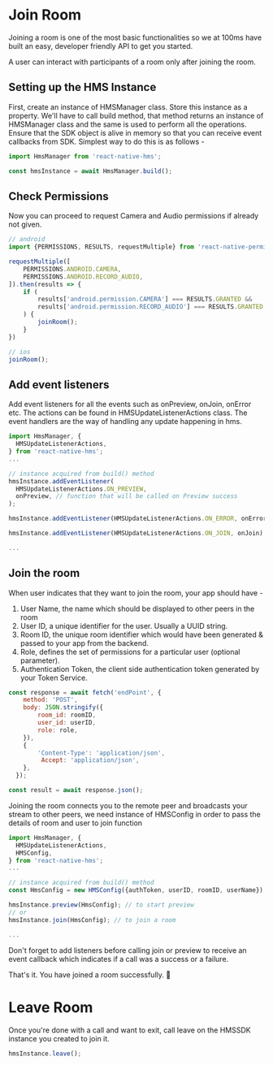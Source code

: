 # Join Room
Joining a room is one of the most basic functionalities so we at 100ms have built an easy, developer friendly API to get you started.

A user can interact with participants of a room only after joining the room.

## Setting up the HMS Instance

First, create an instance of HMSManager class. Store this instance as a property. We'll have to call build method, that method returns an instance of HMSManager class and the same is used to perform all the operations. Ensure that the SDK object is alive in memory so that you can receive event callbacks from SDK. Simplest way to do this is as follows -

```js
import HmsManager from 'react-native-hms';

const hmsInstance = await HmsManager.build();
```

## Check Permissions
Now you can proceed to request Camera and Audio permissions if already not given.

```js
// android 
import {PERMISSIONS, RESULTS, requestMultiple} from 'react-native-permissions';

requestMultiple([
    PERMISSIONS.ANDROID.CAMERA,
    PERMISSIONS.ANDROID.RECORD_AUDIO,
]).then(results => {
    if (
        results['android.permission.CAMERA'] === RESULTS.GRANTED &&
        results['android.permission.RECORD_AUDIO'] === RESULTS.GRANTED
    ) {
        joinRoom();
    }
})

// ios 
joinRoom();
```

## Add event listeners
Add event listeners for all the events such as onPreview, onJoin, onError etc. The actions can be found in HMSUpdateListenerActions class. The event handlers are the way of handling any update happening in hms.

```js
import HmsManager, {
  HMSUpdateListenerActions,
} from 'react-native-hms';
...

// instance acquired from build() method
hmsInstance.addEventListener(
  HMSUpdateListenerActions.ON_PREVIEW,
  onPreview, // function that will be called on Preview success
);

hmsInstance.addEventListener(HMSUpdateListenerActions.ON_ERROR, onError);

hmsInstance.addEventListener(HMSUpdateListenerActions.ON_JOIN, onJoin);

...
```

## Join the room


When user indicates that they want to join the room, your app should have -

1. User Name, the name which should be displayed to other peers in the room
2. User ID, a unique identifier for the user. Usually a UUID string.
3. Room ID, the unique room identifier which would have been generated & passed to your app from the backend.
4. Role, defines the set of permissions for a particular user (optional parameter).
5. Authentication Token, the client side authentication token generated by your Token Service. 

```js
const response = await fetch('endPoint', {
    method: 'POST',
    body: JSON.stringify({
        room_id: roomID,
        user_id: userID,
        role: role,
    }),
    {
        'Content-Type': 'application/json',
         Accept: 'application/json',
    },
  });

const result = await response.json();

```
Joining the room connects you to the remote peer and broadcasts your stream to other peers, we need instance of HMSConfig in order to pass the details of room and user to join function

```js
import HmsManager, {
  HMSUpdateListenerActions,
  HMSConfig,
} from 'react-native-hms';
...

// instance acquired from build() method
const HmsConfig = new HMSConfig({authToken, userID, roomID, userName});

hmsInstance.preview(HmsConfig); // to start preview
// or 
hmsInstance.join(HmsConfig); // to join a room

...
```
Don't forget to add listeners before calling join or preview to receive an event callback which indicates if a call was a success or a failure.

That's it. You have joined a room successfully. 🥳

# Leave Room

Once you're done with a call and want to exit, call leave on the HMSSDK instance you created to join it.

```js
hmsInstance.leave();

```
